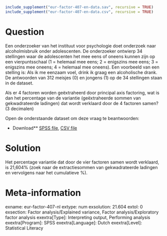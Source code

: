 ```r
include_supplement("eur-factor-407-en-data.sav", recursive = TRUE)
include_supplement("eur-factor-407-en-data.csv", recursive = TRUE)
```

Question
========
Een onderzoeker van het instituut voor psychologie doet onderzoek naar alcoholmisbruik onder adolescenten. De onderzoeker ontwierp 34 stellingen waar de adolescenten het mee eens of oneens kunnen zijn op een vierpuntsschaal (1 = helemaal mee eens; 2 = enigszins mee eens; 3 = enigszins mee oneens; 4 = helemaal mee oneens). Een voorbeeld van een stelling is: Als ik me eenzaam voel, drink ik graag een alcoholische drank. De antwoorden van 312 meisjes (0) en jongens (1) op de 34 stellingen staan in de dataset.

Als er 4 factoren worden geëxtraheerd door principal axis factoring, wat is dan het percentage van de variantie (geëxtraheerde sommen van gekwadrateerde ladingen) dat wordt verklaard door de 4 factoren samen? (3 decimalen)

Open de onderstaande dataset om deze vraag te beantwoorden:

* Download** [SPSS file](eur-factor-407-en-data.sav), [CSV file](eur-factor-407-en-data.csv)


Solution
========
Het percentage variantie dat door de vier factoren samen wordt verklaard, is 21,604% (zoek naar de extractiesommen van gekwadrateerde ladingen en vervolgens naar het cumulatieve %).

Meta-information
================
exname: eur-factor-407-nl
extype: num
exsolution: 21.604
extol: 0
exsection: Factor analysis/Explained variance, Factor analysis/Exploratory factor analysis
exextra[Type]: Interpreting output, Performing analysis
exextra[Program]: SPSS
exextra[Language]: Dutch
exextra[Level]: Statistical Literacy
